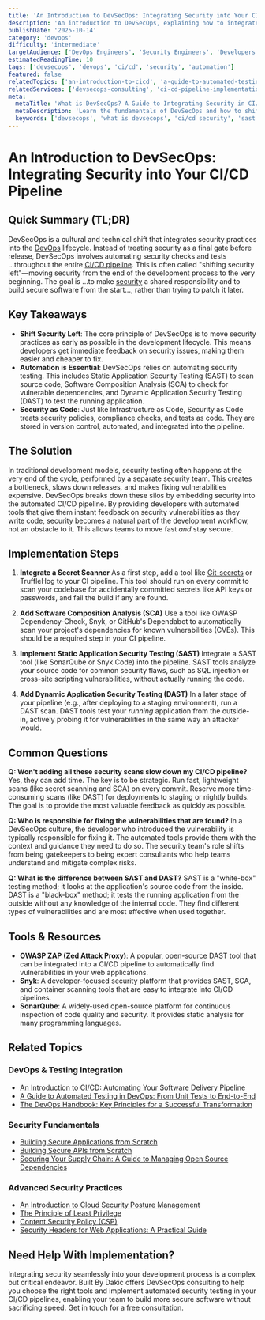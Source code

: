 ```yaml
---
title: 'An Introduction to DevSecOps: Integrating Security into Your CI/CD Pipeline'
description: 'An introduction to DevSecOps, explaining how to integrate automated security practices directly into your CI/CD pipeline to build more secure software, faster.'
publishDate: '2025-10-14'
category: 'devops'
difficulty: 'intermediate'
targetAudience: ['DevOps Engineers', 'Security Engineers', 'Developers']
estimatedReadingTime: 10
tags: ['devsecops', 'devops', 'ci/cd', 'security', 'automation']
featured: false
relatedTopics: ['an-introduction-to-cicd', 'a-guide-to-automated-testing-in-devops', 'securing-your-supply-chain-a-guide-to-managing-open-source-dependencies', 'building-secure-applications-from-scratch', 'building-secure-apis-from-scratch', 'an-introduction-to-cloud-security-posture-management', 'the-principle-of-least-privilege', 'content-security-policy-csp', 'security-headers-for-web-applications-a-practical-guide', 'the-devops-handbook-key-principles']
relatedServices: ['devsecops-consulting', 'ci-cd-pipeline-implementation']
meta:
  metaTitle: 'What is DevSecOps? A Guide to Integrating Security in CI/CD'
  metaDescription: 'Learn the fundamentals of DevSecOps and how to shift security left. This guide covers integrating automated security tools like SAST, DAST, and SCA into your CI/CD pipeline.'
  keywords: ['devsecops', 'what is devsecops', 'ci/cd security', 'sast', 'dast']
---
```


# An Introduction to DevSecOps: Integrating Security into Your CI/CD Pipeline

## Quick Summary (TL;DR)

DevSecOps is a cultural and technical shift that integrates security practices into the [DevOps](/devops) lifecycle. Instead of treating security as a final gate before release, DevSecOps involves automating security checks and tests ...throughout the entire [CI/CD pipeline](/devops/an-introduction-to-cicd). This is often called "shifting security left"—moving security from the end of the development process to the very beginning. The goal is ...to make [security](/security-best-practices) a shared responsibility and to build secure software from the start..., rather than trying to patch it later.

## Key Takeaways

- **Shift Security Left**: The core principle of DevSecOps is to move security practices as early as possible in the development lifecycle. This means developers get immediate feedback on security issues, making them easier and cheaper to fix.
- **Automation is Essential**: DevSecOps relies on automating security testing. This includes Static Application Security Testing (SAST) to scan source code, Software Composition Analysis (SCA) to check for vulnerable dependencies, and Dynamic Application Security Testing (DAST) to test the running application.
- **Security as Code**: Just like Infrastructure as Code, Security as Code treats security policies, compliance checks, and tests as code. They are stored in version control, automated, and integrated into the pipeline.

## The Solution

In traditional development models, security testing often happens at the very end of the cycle, performed by a separate security team. This creates a bottleneck, slows down releases, and makes fixing vulnerabilities expensive. DevSecOps breaks down these silos by embedding security into the automated CI/CD pipeline. By providing developers with automated tools that give them instant feedback on security vulnerabilities as they write code, security becomes a natural part of the development workflow, not an obstacle to it. This allows teams to move fast _and_ stay secure.

## Implementation Steps

1.  **Integrate a Secret Scanner**
    As a first step, add a tool like [Git-secrets](/devops/mastering-gitops-a-guide-to-managing-infrastructure-with-git) or TruffleHog to your CI pipeline. This tool should run on every commit to scan your codebase for accidentally committed secrets like API keys or passwords, and fail the build if any are found.

2.  **Add Software Composition Analysis (SCA)**
    Use a tool like OWASP Dependency-Check, Snyk, or GitHub's Dependabot to automatically scan your project's dependencies for known vulnerabilities (CVEs). This should be a required step in your CI pipeline.

3.  **Implement Static Application Security Testing (SAST)**
    Integrate a SAST tool (like SonarQube or Snyk Code) into the pipeline. SAST tools analyze your source code for common security flaws, such as SQL injection or cross-site scripting vulnerabilities, without actually running the code.

4.  **Add Dynamic Application Security Testing (DAST)**
    In a later stage of your pipeline (e.g., after deploying to a staging environment), run a DAST scan. DAST tools test your _running_ application from the outside-in, actively probing it for vulnerabilities in the same way an attacker would.

## Common Questions

**Q: Won't adding all these security scans slow down my CI/CD pipeline?**
Yes, they can add time. The key is to be strategic. Run fast, lightweight scans (like secret scanning and SCA) on every commit. Reserve more time-consuming scans (like DAST) for deployments to staging or nightly builds. The goal is to provide the most valuable feedback as quickly as possible.

**Q: Who is responsible for fixing the vulnerabilities that are found?**
In a DevSecOps culture, the developer who introduced the vulnerability is typically responsible for fixing it. The automated tools provide them with the context and guidance they need to do so. The security team's role shifts from being gatekeepers to being expert consultants who help teams understand and mitigate complex risks.

**Q: What is the difference between SAST and DAST?**
SAST is a "white-box" testing method; it looks at the application's source code from the inside. DAST is a "black-box" method; it tests the running application from the outside without any knowledge of the internal code. They find different types of vulnerabilities and are most effective when used together.

## Tools & Resources

- **OWASP ZAP (Zed Attack Proxy)**: A popular, open-source DAST tool that can be integrated into a CI/CD pipeline to automatically find vulnerabilities in your web applications.
- **Snyk**: A developer-focused security platform that provides SAST, SCA, and container scanning tools that are easy to integrate into CI/CD pipelines.
- **SonarQube**: A widely-used open-source platform for continuous inspection of code quality and security. It provides static analysis for many programming languages.

## Related Topics

### DevOps & Testing Integration
- [An Introduction to CI/CD: Automating Your Software Delivery Pipeline](/topics/an-introduction-to-cicd)
- [A Guide to Automated Testing in DevOps: From Unit Tests to End-to-End](/topics/a-guide-to-automated-testing-in-devops)
- [The DevOps Handbook: Key Principles for a Successful Transformation](/topics/the-devops-handbook-key-principles)

### Security Fundamentals
- [Building Secure Applications from Scratch](/topics/building-secure-applications-from-scratch)
- [Building Secure APIs from Scratch](/topics/building-secure-apis-from-scratch)
- [Securing Your Supply Chain: A Guide to Managing Open Source Dependencies](/topics/securing-your-supply-chain-a-guide-to-managing-open-source-dependencies)

### Advanced Security Practices
- [An Introduction to Cloud Security Posture Management](/topics/an-introduction-to-cloud-security-posture-management)
- [The Principle of Least Privilege](/topics/the-principle-of-least-privilege)
- [Content Security Policy (CSP)](/topics/content-security-policy-csp)
- [Security Headers for Web Applications: A Practical Guide](/topics/security-headers-for-web-applications-a-practical-guide)

## Need Help With Implementation?

Integrating security seamlessly into your development process is a complex but critical endeavor. Built By Dakic offers DevSecOps consulting to help you choose the right tools and implement automated security testing in your CI/CD pipelines, enabling your team to build more secure software without sacrificing speed. Get in touch for a free consultation.
